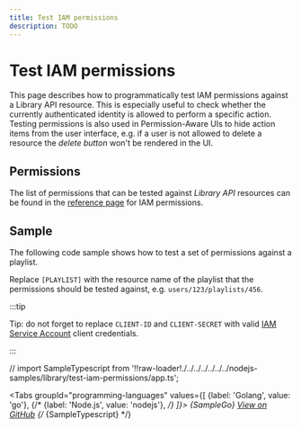 ```yaml
---
title: Test IAM permissions
description: TODO
---
```


# Test IAM permissions

This page describes how to programmatically test IAM permissions against a Library API resource. This is especially useful to check whether the currently authenticated identity is allowed to perform a specific action. Testing permissions is also used in Permission-Aware UIs to hide action items from the user interface, e.g. if a user is not allowed to delete a resource the _delete button_ won't be rendered in the UI.

## Permissions

The list of permissions that can be tested against _Library API_ resources can be found in the [reference page](/library/docs/reference/iam/permissions) for IAM permissions.

## Sample

The following code sample shows how to test a set of permissions against a playlist.

Replace `[PLAYLIST]` with the resource name of the playlist that the permissions should be tested against, e.g. `users/123/playlists/456`.

:::tip

Tip: do not forget to replace `CLIENT-ID` and `CLIENT-SECRET` with valid [IAM Service Account](/authentication/service-accounts) client credentials.

:::

// import SampleTypescript from '!!raw-loader!./../../../../../../nodejs-samples/library/test-iam-permissions/app.ts';


<Tabs
  groupId="programming-languages"
  values={[
    {label: 'Golang', value: 'go'},
    {/* {label: 'Node.js', value: 'nodejs'}, */}
  ]}>
  <TabItem value="go">
    <CodeBlock language="go">
      {SampleGo}
    </CodeBlock>
    <a href="https://github.com/animeapis/golang-samples/blob/master/library/test-iam-permissions/main.go">View on GitHub</a>
  </TabItem>
  {/* <TabItem value="nodejs">
    <CodeBlock language="typescript">
      {SampleTypescript}
    </CodeBlock>
  </TabItem> */}
</Tabs>
